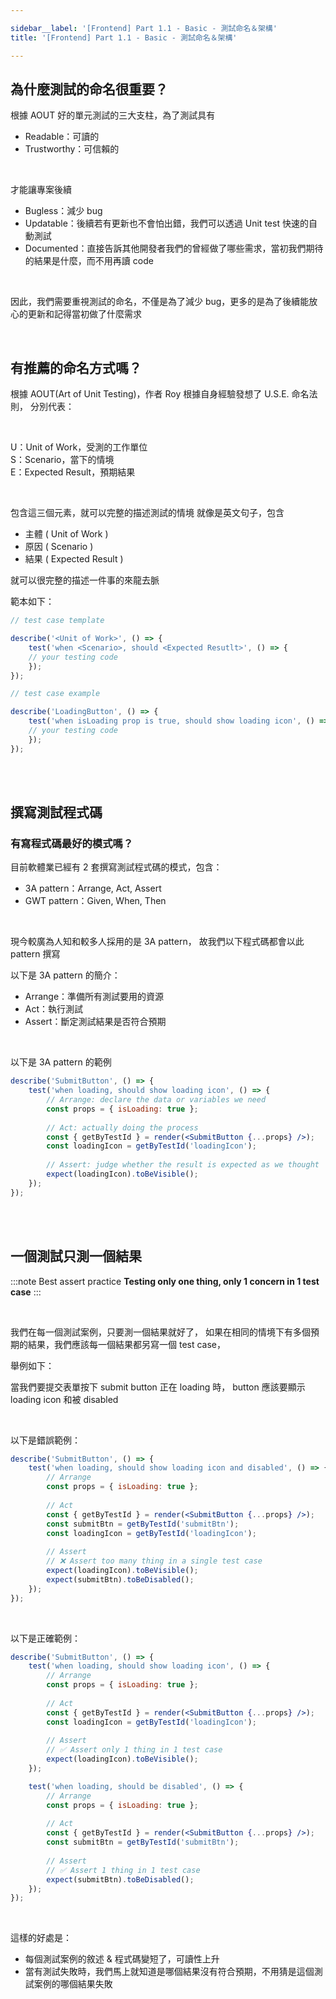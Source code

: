```yaml
---

sidebar__label: '[Frontend] Part 1.1 - Basic - 測試命名＆架構'
title: '[Frontend] Part 1.1 - Basic - 測試命名＆架構'

---
```


## 為什麼測試的命名很重要？

根據 AOUT 好的單元測試的三大支柱，為了測試具有
- Readable：可讀的
- Trustworthy：可信賴的

<br />

才能讓專案後續
- Bugless：減少 bug
- Updatable：後續若有更新也不會怕出錯，我們可以透過 Unit test 快速的自動測試
- Documented：直接告訴其他開發者我們的曾經做了哪些需求，當初我們期待的結果是什麼，而不用再讀 code

<br />

因此，我們需要重視測試的命名，不僅是為了減少 bug，更多的是為了後續能放心的更新和記得當初做了什麼需求


<br />


## 有推薦的命名方式嗎？

根據 AOUT(Art of Unit Testing)，作者 Roy 根據自身經驗發想了 U.S.E. 命名法則，
分別代表：

<br />

U：Unit of Work，受測的工作單位 <br />
S：Scenario，當下的情境 <br />
E：Expected Result，預期結果 <br />

<br />

包含這三個元素，就可以完整的描述測試的情境
就像是英文句子，包含
- 主體 ( Unit of Work )
- 原因 ( Scenario )
- 結果 ( Expected Result )

就可以很完整的描述一件事的來龍去脈

範本如下：
```jsx
// test case template

describe('<Unit of Work>', () => {
	test('when <Scenario>, should <Expected Resutlt>', () => {
    // your testing code
	});
});
```


```jsx
// test case example

describe('LoadingButton', () => {
	test('when isLoading prop is true, should show loading icon', () => {
    // your testing code
	});
});
```

<br /><br />



## 撰寫測試程式碼

### 有寫程式碼最好的模式嗎？

目前軟體業已經有 2 套撰寫測試程式碼的模式，包含：
- 3A pattern：Arrange, Act, Assert
- GWT pattern：Given, When, Then

<br />

現今較廣為人知和較多人採用的是 3A pattern，
故我們以下程式碼都會以此 pattern 撰寫

以下是 3A pattern 的簡介：
- Arrange：準備所有測試要用的資源
- Act：執行測試
- Assert：斷定測試結果是否符合預期

<br />

以下是 3A pattern 的範例

```jsx
describe('SubmitButton', () => {
	test('when loading, should show loading icon', () => {
		// Arrange: declare the data or variables we need
		const props = { isLoading: true };
	
		// Act: actually doing the process
		const { getByTestId } = render(<SubmitButton {...props} />);
		const loadingIcon = getByTestId('loadingIcon');
	
		// Assert: judge whether the result is expected as we thought
		expect(loadingIcon).toBeVisible();
	});
});
```

<br /><br />


## 一個測試只測一個結果

:::note Best assert practice
**Testing only one thing, only 1 concern in 1 test case**
:::

<br />

我們在每一個測試案例，只要測一個結果就好了，
如果在相同的情境下有多個預期的結果，我們應該每一個結果都另寫一個 test case，

舉例如下：

當我們要提交表單按下 submit button 正在 loading 時，
button 應該要顯示 loading icon 和被 disabled

<br />

以下是錯誤範例：

```jsx
describe('SubmitButton', () => {
	test('when loading, should show loading icon and disabled', () => {
		// Arrange
		const props = { isLoading: true };
	
		// Act
		const { getByTestId } = render(<SubmitButton {...props} />);
		const submitBtn = getByTestId('submitBtn');
		const loadingIcon = getByTestId('loadingIcon');
	
		// Assert
		// ❌ Assert too many thing in a single test case
		expect(loadingIcon).toBeVisible();
		expect(submitBtn).toBeDisabled();
	});
});

```

<br />

以下是正確範例：

```jsx
describe('SubmitButton', () => {
	test('when loading, should show loading icon', () => {
		// Arrange
		const props = { isLoading: true };
	
		// Act
		const { getByTestId } = render(<SubmitButton {...props} />);
		const loadingIcon = getByTestId('loadingIcon');
	
		// Assert
		// ✅ Assert only 1 thing in 1 test case
		expect(loadingIcon).toBeVisible();
	});

	test('when loading, should be disabled', () => {
		// Arrange
		const props = { isLoading: true };
	
		// Act
		const { getByTestId } = render(<SubmitButton {...props} />);
		const submitBtn = getByTestId('submitBtn');
	
		// Assert
		// ✅ Assert 1 thing in 1 test case
		expect(submitBtn).toBeDisabled();
	});
});
```

<br />

這樣的好處是：
- 每個測試案例的敘述 & 程式碼變短了，可讀性上升
- 當有測試失敗時，我們馬上就知道是哪個結果沒有符合預期，不用猜是這個測試案例的哪個結果失敗
